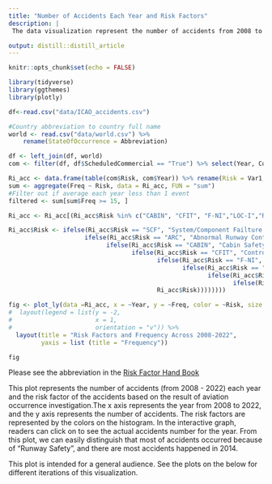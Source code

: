 ```yaml
---
title: "Number of Accidents Each Year and Risk Factors"
description: |
 The data visualization represent the number of accidents from 2008 to 2022 and represents the risk factor of the accidents. 

output: distill::distill_article
---
```


```r
knitr::opts_chunk$set(echo = FALSE)
```

```r
library(tidyverse)
library(ggthemes)
library(plotly)

df<-read.csv("data/ICAO_accidents.csv") 

#Country abbreviation to country full name
world <- read.csv("data/world.csv") %>% 
    rename(StateOfOccurrence = Abbreviation)

df <- left_join(df, world)
com <- filter(df, df$ScheduledCommercial == "True") %>% select(Year, Country, Model, Fatalities, Over2250, Over5700, InjuryLevel, Risk, FlightPhase, EngineType)


```

```r
Ri_acc <- data.frame(table(com$Risk, com$Year)) %>% rename(Risk = Var1, Year = Var2)
sum <- aggregate(Freq ~ Risk, data = Ri_acc, FUN = "sum")
#Filter out if average each year less than 1 event 
filtered <- sum[sum$Freq >= 15, ]

Ri_acc <- Ri_acc[(Ri_acc$Risk %in% c("CABIN", "CFIT", "F-NI","LOC-I","RS","SCF","TURB")), ]

Ri_acc$Risk <- ifelse(Ri_acc$Risk == "SCF", "System/Component Failture or Malfunction",
                     ifelse(Ri_acc$Risk == "ARC", "Abnormal Runway Contact",
                           ifelse(Ri_acc$Risk == "CABIN", "Cabin Safety Events",
                                  ifelse(Ri_acc$Risk == "CFIT", "Controlled Flight Into or Toward Terrain",
                                         ifelse(Ri_acc$Risk == "F-NI", "Fire/Smoke",
                                                ifelse(Ri_acc$Risk == "LOC-I", "Loss of Control- In Flight",
                                                       ifelse(Ri_acc$Risk == "RS", "Runway Safety",
                                                              ifelse(Ri_acc$Risk == "TURB", "Turbulence Encounter",
                                         Ri_acc$Risk))))))))

fig <- plot_ly(data =Ri_acc, x = ~Year, y = ~Freq, color = ~Risk, size = ~Freq, type = "scatter", mode = "lines") %>%  
#  layout(legend = list(y = -2, 
#                       x = 1, 
#                       orientation = "v")) %>%
  layout(title = "Risk Factors and Frequency Across 2008-2022", 
         yaxis = list (title = "Frequency"))

```

```r
fig
```

Please see the abbreviation in the [Risk Factor Hand Book](https://www.icao.int/APAC/Meetings/2012_APRAST/OccurrenceCategoryDefinitions.pdf)

This plot represents the number of accidents (from 2008 - 2022) each year and the risk factor of the accidents based on the result of aviation occurrence investigation.The x axis represents the year from 2008 to 2022, and the y axis represents the number of accidents. The risk factors are represented by the colors on the histogram. In the interactive graph, readers can click on to see the actual accidents number for the year. From this plot, we can easily distinguish that most of accidents occurred because of "Runway Safety", and there are most accidents happened in 2014. 

This plot is intended for a general audience. See the plots on the below for different iterations of this visualization.






